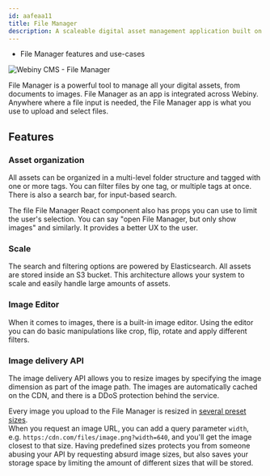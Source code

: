 ```yaml
---
id: aafeaa11
title: File Manager
description: A scaleable digital asset management application built on top of serverless infrastructure.
---
```



<Alert type="success" title="WHAT YOU'LL LEARN">

- File Manager features and use-cases

</Alert>

![Webiny CMS - File Manager](./assets/webiny-file-manager.jpg)

File Manager is a powerful tool to manage all your digital assets, from documents to images. File Manager as an app is integrated across Webiny. Anywhere where a file input is needed, the File Manager app is what you use to upload and select files.

## Features

### Asset organization

All assets can be organized in a multi-level folder structure and tagged with one or more tags. You can filter files by one tag, or multiple tags at once. There is also a search bar, for input-based search.

The file File Manager React component also has props you can use to limit the user's selection. You can say "open File Manager, but only show images" and similarly. It provides a better UX to the user.

### Scale

The search and filtering options are powered by Elasticsearch. All assets are stored inside an S3 bucket. This architecture allows your system to scale and easily handle large amounts of assets.

### Image Editor

When it comes to images, there is a built-in image editor. Using the editor you can do basic manipulations like crop, flip, rotate and apply different filters.

### Image delivery API

The image delivery API allows you to resize images by specifying the image dimension as part of the image path. The images are automatically cached on the CDN, and there is a DDoS protection behind the service.

Every image you upload to the File Manager is resized in [several preset sizes](https://github.com/webiny/webiny-js/blob/v5.22.0/packages/api-file-manager/src/handlers/transform/loaders/sanitizeImageTransformations.ts#L1).  
When you request an image URL, you can add a query parameter `width`, e.g. `https:/cdn.com/files/image.png?width=640`, and you'll get the image closest to that size. Having predefined sizes protects you from someone abusing your API by requesting absurd image sizes, but also saves your storage space by limiting the amount of different sizes that will be stored.
